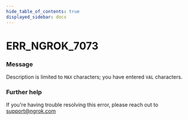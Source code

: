```yaml
---
hide_table_of_contents: true
displayed_sidebar: docs
---
```



# ERR_NGROK_7073

### Message

Description is limited to `MAX` characters; you have entered `VAL` characters.

<ErrorDetails error="err_ngrok_7073" />

### Further help

If you're having trouble resolving this error, please reach out to [support@ngrok.com](mailto:support@ngrok.com?subject=Help%20with%20ERR_NGROK_7073)
